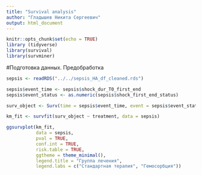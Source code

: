 ```yaml
---
title: "Survival analysis"
author: "Гладышев Никита Сергеевич"
output: html_document
---
```


```r
knitr::opts_chunk$set(echo = TRUE)
library (tidyverse)
library(survival)
library(survminer)

```

#Подготовка данных. Предобработка

```r
sepsis <- readRDS("../../sepsis_HA_df_cleaned.rds")

sepsis$event_time <- sepsis$shock_dur_T0_first_end
sepsis$event_status <- as.numeric(sepsis$shock_first_end_status)
```

```r
surv_object <- Surv(time = sepsis$event_time, event = sepsis$event_status)

km_fit <- survfit(surv_object ~ treatment, data = sepsis)

ggsurvplot(km_fit,
           data = sepsis,
           pval = TRUE,
           conf.int = TRUE,
           risk.table = TRUE,
           ggtheme = theme_minimal(),
           legend.title = "Группа лечения",
           legend.labs = c("Стандартная терапия", "Гемосорбция"))
```

